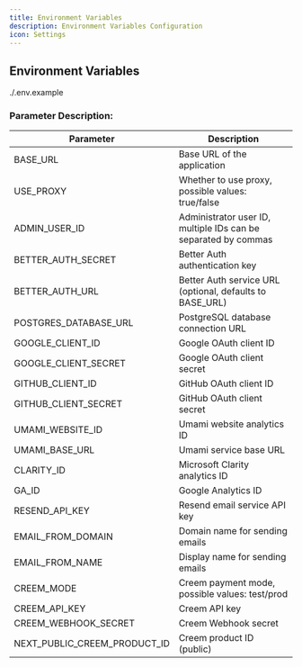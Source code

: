 ```yaml
---
title: Environment Variables
description: Environment Variables Configuration
icon: Settings
---
```


## Environment Variables

<include cwd lang="tsx" meta='title=".env"'>
  ./.env.example
</include>

### Parameter Description:

| Parameter | Description |
|------|------|
| BASE_URL | Base URL of the application |
| USE_PROXY | Whether to use proxy, possible values: true/false |
| ADMIN_USER_ID | Administrator user ID, multiple IDs can be separated by commas |
| BETTER_AUTH_SECRET | Better Auth authentication key |
| BETTER_AUTH_URL | Better Auth service URL (optional, defaults to BASE_URL) |
| POSTGRES_DATABASE_URL | PostgreSQL database connection URL |
| GOOGLE_CLIENT_ID | Google OAuth client ID |
| GOOGLE_CLIENT_SECRET | Google OAuth client secret |
| GITHUB_CLIENT_ID | GitHub OAuth client ID |
| GITHUB_CLIENT_SECRET | GitHub OAuth client secret |
| UMAMI_WEBSITE_ID | Umami website analytics ID |
| UMAMI_BASE_URL | Umami service base URL |
| CLARITY_ID | Microsoft Clarity analytics ID |
| GA_ID | Google Analytics ID |
| RESEND_API_KEY | Resend email service API key |
| EMAIL_FROM_DOMAIN | Domain name for sending emails |
| EMAIL_FROM_NAME | Display name for sending emails |
| CREEM_MODE | Creem payment mode, possible values: test/prod |
| CREEM_API_KEY | Creem API key |
| CREEM_WEBHOOK_SECRET | Creem Webhook secret |
| NEXT_PUBLIC_CREEM_PRODUCT_ID | Creem product ID (public) |
